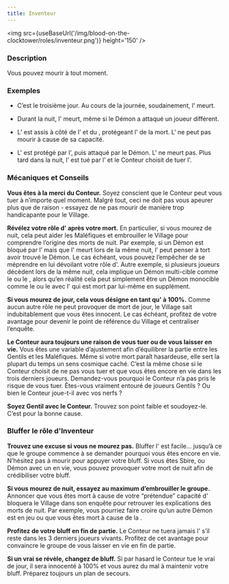 ```yaml
---
title: Inventeur
---
```



<img src={useBaseUrl('/img/blood-on-the-clocktower/roles/inventeur.png')} height='150' />

<Role INVENTEUR header />

### Description

Vous pouvez mourir à tout moment.

### Exemples

- C’est le troisième jour. Au cours de la journée, soudainement, l'<Role INVENTEUR /> meurt.

- Durant la nuit, l'<Role INVENTEUR /> meurt, même si le Démon a attaqué un joueur différent.

- L’<Role HERBORISTE /> est assis à côté de l’<Role INVENTEUR /> et du <Role PARIEUR />, protégeant l'<Role INVENTEUR /> de la mort. L'<Role INVENTEUR /> ne peut pas mourir à cause de sa capacité.

- L'<Role INVENTEUR /> est protégé par l’<Role AUBERGISTE />, puis attaqué par le Démon. L'<Role INVENTEUR /> ne meurt pas. Plus tard dans la nuit, l’<Role AUBERGISTE /> est tué par l’<Role ASSASSIN /> et le Conteur choisit de tuer l'<Role INVENTEUR />.

### Mécaniques et Conseils

**Vous êtes à la merci du Conteur.** Soyez conscient que le Conteur peut vous tuer à n’importe quel moment. Malgré tout, ceci ne doit pas vous apeurer plus que de raison - essayez de ne pas mourir de manière trop handicapante pour le Village.

**Révélez votre rôle d'<Role INVENTEUR /> après votre mort.** En particulier, si vous mourez de nuit, cela peut aider les Maléfiques et embrouiller le Village pour comprendre l’origine des morts de nuit. Par exemple, si un Démon est bloqué par l’<Role EXORCISTE /> mais que l'<Role INVENTEUR /> meurt lors de la même nuit, l’<Role EXORCISTE /> peut penser à tort avoir trouvé le Démon. Le cas échéant, vous pouvez l’empêcher de se méprendre en lui dévoilant votre rôle d'<Role INVENTEUR />. Autre exemple, si plusieurs joueurs décèdent lors de la même nuit, cela implique un Démon multi-cible comme le <Role SHABALOTH /> ou le <Role PO />, alors qu’en réalité cela peut simplement être un Démon monocible comme le <Role PUKKA /> ou le <Role ZOMBUUL /> avec l'<Role INVENTEUR /> qui est mort par lui-même en supplément.

**Si vous mourez de jour, cela vous désigne en tant qu'<Role INVENTEUR /> à 100%.** Comme aucun autre rôle ne peut provoquer de mort de jour, le Village sait indubitablement que vous êtes innocent. Le cas échéant, profitez de votre avantage pour devenir le point de référence du Village et centraliser l’enquête.

**Le Conteur aura toujours une raison de vous tuer ou de vous laisser en vie.** Vous êtes une variable d’ajustement afin d’équilibrer la partie entre les Gentils et les Maléfiques. Même si votre mort paraît hasardeuse, elle sert la plupart du temps un sens cosmique caché. C’est la même chose si le Conteur choisit de ne pas vous tuer et que vous êtes encore en vie dans les trois derniers joueurs. Demandez-vous pourquoi le Conteur n’a pas pris le risque de vous tuer. Êtes-vous vraiment entouré de joueurs Gentils ? Ou bien le Conteur joue-t-il avec vos nerfs ?

**Soyez Gentil avec le Conteur.** Trouvez son point faible et soudoyez-le. C’est pour la bonne cause.

### Bluffer le rôle d'Inventeur

**Trouvez une excuse si vous ne mourez pas.** Bluffer l'<Role INVENTEUR /> est facile… jusqu’à ce que le groupe commence à se demander pourquoi vous êtes encore en vie. N’hésitez pas à mourir pour appuyer votre bluff. Si vous êtes Sbire, <Role ZOMBUUL /> ou Démon avec un <Role CONSPIRATEUR /> en vie, vous pouvez provoquer votre mort de nuit afin de crédibiliser votre bluff.

**Si vous mourez de nuit, essayez au maximum d’embrouiller le groupe.** Annoncer que vous êtes mort à cause de votre “prétendue” capacité d'<Role INVENTEUR /> bloquera le Village dans son enquête pour retrouver les explications des morts de nuit. Par exemple, vous pourriez faire croire qu’un autre Démon est en jeu ou que vous êtes mort à cause de la <Role COMMERE />.

**Profitez de votre bluff en fin de partie.** Le Conteur ne tuera jamais l'<Role INVENTEUR /> s’il reste dans les 3 derniers joueurs vivants. Profitez de cet avantage pour convaincre le groupe de vous laisser en vie en fin de partie.

**Si un vrai <Role INVENTEUR /> se révèle, changez de bluff.** Si par hasard le Conteur tue le vrai <Role INVENTEUR /> de jour, il sera innocenté à 100% et vous aurez du mal à maintenir votre bluff. Préparez toujours un plan de secours.

